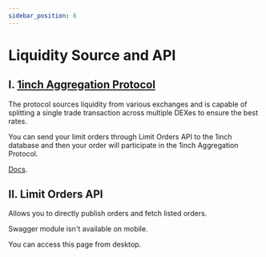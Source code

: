 ```yaml
---
sidebar_position: 6
---
```


# Liquidity Source and API

## I. [**1inch Aggregation Protocol**](https://1inch.io/aggregation-protocol/)
The protocol sources liquidity from various exchanges and is capable of splitting a single trade transaction across multiple DEXes to ensure the best rates.

You can send your limit orders through Limit Orders API to the 1inch database and then your order will participate in the 1inch Aggregation Protocol.

[Docs](/docs/aggregation-protocol/introduction).


## II. Limit Orders API

Allows you to directly publish orders and fetch listed orders.


<Tabs>
    <TabItem value="ethereum" label="Ethereum" default>
        <SwaggerDoc url="https://limit-orders.1inch.io/swagger/ethereum-json" />
    </TabItem>
    <TabItem value="BSC" label="Binance Smart Chain">
        <SwaggerDoc url="https://limit-orders.1inch.io/swagger/binance-json" />
    </TabItem>
    <TabItem value="polygon" label="Polygon">
        <SwaggerDoc url="https://limit-orders.1inch.io/swagger/polygon-json" />
    </TabItem>
    <TabItem value="optimism" label="Optimism">
        <SwaggerDoc url="https://limit-orders.1inch.io/swagger/optimism-json" />
    </TabItem>
    <TabItem value="arbitrum" label="Arbitrum">
        <SwaggerDoc url="https://limit-orders.1inch.io/swagger/arbitrum-json" />
    </TabItem>
    <TabItem value="fantom" label="Fantom">
        <SwaggerDoc url="https://limit-orders.1inch.io/swagger/fantom-json" />
    </TabItem>
    <TabItem value="gnosis-chain" label="Gnosis chain">
        <SwaggerDoc url="https://limit-orders.1inch.io/swagger/gnosis-json" />
    </TabItem>
    <TabItem value="avalanche" label="Avalanche">
        <SwaggerDoc url="https://limit-orders.1inch.io/swagger/avalanche-json" />
    </TabItem>
    <TabItem value="Klaytn" label="Klaytn">
        <SwaggerDoc url="https://limit-orders.1inch.io/swagger/klaytn-json" />
    </TabItem>
    <TabItem value="aurora" label="Aurora">
        <SwaggerDoc url="Https://limit-orders.1inch.io/swagger/aurora-json" />
    </TabItem>
    <TabItem value="zksync" label="ZkSync">
            <SwaggerDoc url="Https://limit-orders.1inch.io/swagger/zksync-json" />
    </TabItem>
    <TabItem value="zksync-era" label="ZkSync-era">
            <SwaggerDoc url="Https://limit-orders.1inch.io/swagger/era-json" />
    </TabItem>
    <TabItem value="base" label="Base">
            <SwaggerDoc url="Https://limit-orders.1inch.io/swagger/base-json" />
    </TabItem>
</Tabs>


<div class="warning-swagger">
    <p>Swagger module isn't available on mobile.</p>
    <p>You can access this page from desktop.</p>
</div>
